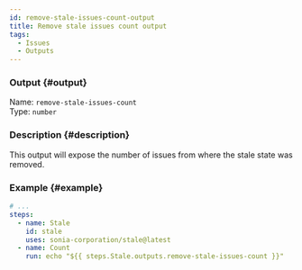 ```yaml
---
id: remove-stale-issues-count-output
title: Remove stale issues count output
tags:
  - Issues
  - Outputs
---
```


### Output {#output}

Name: `remove-stale-issues-count`  
Type: `number`

### Description {#description}

This output will expose the number of issues from where the stale state was removed.

### Example {#example}

```yml {6}
# ...
steps:
  - name: Stale
    id: stale
    uses: sonia-corporation/stale@latest
  - name: Count
    run: echo "${{ steps.Stale.outputs.remove-stale-issues-count }}"
```
